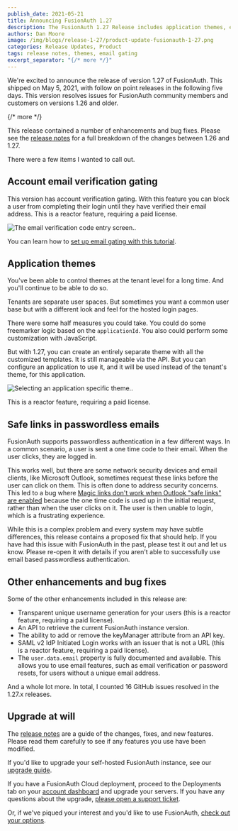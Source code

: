 ```yaml
---
publish_date: 2021-05-21 
title: Announcing FusionAuth 1.27
description: The FusionAuth 1.27 Release includes application themes, email gating, safe links fixes and more.
authors: Dan Moore
image: /img/blogs/release-1-27/product-update-fusionauth-1-27.png
categories: Release Updates, Product
tags: release notes, themes, email gating
excerpt_separator: "{/* more */}"
---
```


We're excited to announce the release of version 1.27 of FusionAuth. This shipped on May 5, 2021, with follow on point releases in the following five days. This version resolves issues for FusionAuth community members and customers on versions 1.26 and older. 

{/* more */}

This release contained a number of enhancements and bug fixes. Please see the [release notes](/docs/release-notes/archive#version-1-27-0) for a full breakdown of the changes between 1.26 and 1.27. 

There were a few items I wanted to call out.

## Account email verification gating

This version has account verification gating. With this feature you can block a user from completing their login until they have verified their email address. This is a reactor feature, requiring a paid license. 

![The email verification code entry screen..](/img/blogs/release-1-27/email-verification-gate-screen-code-entry.png)

You can learn how to [set up email gating with this tutorial](/docs/lifecycle/manage-users/verification/gate-accounts-until-user-email-verified).

## Application themes

You've been able to control themes at the tenant level for a long time. And you'll continue to be able to do so.

Tenants are separate user spaces. But sometimes you want a common user base but with a different look and feel for the hosted login pages. 

There were some half measures you could take. You could do some freemarker logic based on the `applicationId`. You also could perform some customization with JavaScript.

But with 1.27, you can create an entirely separate theme with all the customized templates. It is still manageable via the API. But you can configure an application to use it, and it will be used instead of the tenant's theme, for this application.

![Selecting an application specific theme..](/img/blogs/release-1-27/application-themes.png)

This is a reactor feature, requiring a paid license.

## Safe links in passwordless emails

FusionAuth supports passwordless authentication in a few different ways. In a common scenario, a user is sent a one time code to their email. When the user clicks, they are logged in.

This works well, but there are some network security devices and email clients, like Microsoft Outlook, sometimes request these links before the user can click on them. This is often done to address security concerns. This led to a bug where [Magic links don't work when Outlook "safe links" are enabled](https://github.com/FusionAuth/fusionauth-issues/issues/629) because the one time code is used up in the initial request, rather than when the user clicks on it. The user is then unable to login, which is a frustrating experience.

While this is a complex problem and every system may have subtle differences, this release contains a proposed fix that should help. If you have had this issue with FusionAuth in the past, please test it out and let us know. Please re-open it with details if you aren't able to successfully use email based passwordless authentication.

## Other enhancements and bug fixes

Some of the other enhancements included in this release are:

* Transparent unique username generation for your users (this is a reactor feature, requiring a paid license).
* An API to retrieve the current FusionAuth instance version. 
* The ability to add or remove the <InlineField>keyManager</InlineField> attribute from an API key.
* SAML v2 IdP Initiated Login works with an issuer that is not a URL (this is a reactor feature, requiring a paid license).
* The `user.data.email` property is fully documented and available. This allows you to use email features, such as email verification or password resets, for users without a unique email address.

And a whole lot more. In total, I counted 16 GitHub issues resolved in the 1.27.x releases.

## Upgrade at will

The [release notes](/docs/release-notes/archive#version-1-27-0) are a guide of the changes, fixes, and new features. Please read them carefully to see if any features you use have been modified.

If you'd like to upgrade your self-hosted FusionAuth instance, see our [upgrade guide](/docs/operate/deploy/upgrade). 

If you have a FusionAuth Cloud deployment, proceed to the <Breadcrumb>Deployments</Breadcrumb> tab on your <a href="https://account.fusionauth.io/account/deployment/" target="_blank">account dashboard</a> and upgrade your servers. If you have any questions about the upgrade, <a href="https://account.fusionauth.io/account/support/" target="_blank">please open a support ticket</a>.

Or, if we've piqued your interest and you'd like to use FusionAuth, [check out your options](/pricing).
